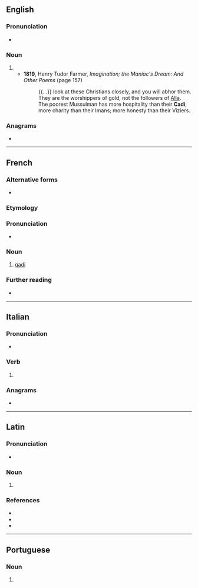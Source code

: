 {{also|Cadi|cadì|Çadi|cadı|čadí}}
==English==

===Pronunciation===
* {{IPA|en|/ˈkɑːdi/}}

===Noun===
{{en-noun}}

# {{alternative form of|en|qadi}}
#* '''1819''', Henry Tudor Farmer, ''Imagination; the Maniac's Dream: And Other Poems'' (page 157)
#*: {{...}} look at these Christians closely, and you will abhor them. They are the worshippers of gold, not the followers of [[Alla]]. The poorest Mussulman has more hospitality than their '''Cadi'''; more charity than their Imans; more honesty than their Viziers.

===Anagrams===
* {{anagrams|en|a=acdi|-adic|ACID|Daic|acid|adic|caid}}

----

==French==

===Alternative forms===
* {{alter|fr|kadi|qadi}}

===Etymology===
{{bor|fr|ar|قَاضٍ}}

===Pronunciation===
* {{fr-IPA}}

===Noun===
{{fr-noun|m}}

# [[qadi]]

===Further reading===
* {{R:TLFi}}

----

==Italian==

===Pronunciation===
* {{rhymes|it|adi|s=2}}

===Verb===
{{head|it|verb form}}

# {{inflection of|it|cadere||2|s|pres|ind|;|2|s|imp}}

===Anagrams===
* {{anagrams|it|a=acdi|-cida|Ciad|dica}}

----

==Latin==

===Pronunciation===
* {{la-IPA|cadī}}

===Noun===
{{la-noun-form|cadī}}

# {{inflection of|la|cadus||nom//voc|p|;|gen|s}}

===References===
* {{R:du Cange}}
* {{R:Peck}}
* {{R:Smith's Geography}}

----

==Portuguese==

===Noun===
{{pt-noun|m}}

# {{lb|pt|Islam}} {{l|en|qadi}} {{gloss|Sharia judge}}